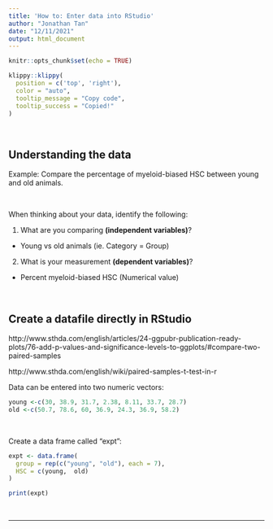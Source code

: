 ```yaml
---
title: 'How to: Enter data into RStudio'
author: "Jonathan Tan"
date: "12/11/2021"
output: html_document
---
```


```r
knitr::opts_chunk$set(echo = TRUE)
```

```r
klippy::klippy(
  position = c('top', 'right'),
  color = "auto",
  tooltip_message = "Copy code",
  tooltip_success = "Copied!"
)
```


<br>

## Understanding the data

Example: Compare the percentage of myeloid-biased HSC between young and old animals.

<br>

When thinking about your data, identify the following:

1. What are you comparing **(independent variables)**?

- Young vs old animals (ie. Category = Group)

2. What is your measurement **(dependent variables)**?
  * Percent myeloid-biased HSC (Numerical value)

<br>
  
## Create a datafile directly in RStudio

http://www.sthda.com/english/articles/24-ggpubr-publication-ready-plots/76-add-p-values-and-significance-levels-to-ggplots/#compare-two-paired-samples

http://www.sthda.com/english/wiki/paired-samples-t-test-in-r



Data can be entered into two numeric vectors:
```r
young <-c(30, 38.9, 31.7, 2.38, 8.11, 33.7, 28.7)
old <-c(50.7, 78.6, 60, 36.9, 24.3, 36.9, 58.2)
```

<br>

Create a data frame called "expt":
```r
expt <- data.frame( 
  group = rep(c("young", "old"), each = 7),
  HSC = c(young,  old)
)

print(expt)
```

<br>

***
